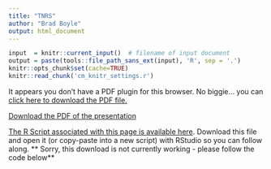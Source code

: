 ```yaml
---
title: "TNRS"
author: "Brad Boyle"
output: html_document
---
```


```r
input  = knitr::current_input()  # filename of input document
output = paste(tools::file_path_sans_ext(input), 'R', sep = '.')
knitr::opts_chunk$set(cache=TRUE)
knitr::read_chunk('cm_knitr_settings.r')
```

<div>
<object data="3_7_assets/tnrs.pdf" type="application/pdf" width="100%" height="650px"> 
  <p>It appears you don't have a PDF plugin for this browser.
   No biggie... you can <a href="3_7_assets/tnrs.pdf">click here to
  download the PDF file.</a></p>  
 </object>
 </div>
 
 <p><a href="3_7_assets/tnrs.pdf">Download the PDF of the presentation</a></p>  

[<i class="fa fa-file-code-o fa-3x" aria-hidden="true"></i> The R Script associated with this page is available here](`r output`).  Download this file and open it (or copy-paste into a new script) with RStudio so you can follow along.  ** Sorry, this download is not currently working - please follow the code below**


<!-- #GUI Example -->

<!-- ```{r, eval=TRUE} -->
<!-- ############################################### -->
<!-- # Example use of TNRS web interface -->
<!-- # By: Naim Matasci & Brad Boyle (bboyle@email.arizona.edu) -->
<!-- # Date: Jan. 5, 2017 -->
<!-- ############################################### -->

<!-- library(ape) -->

<!-- #Tree topology from Ackerly, D. 2009. Conservatism and diversification of plant functional traits: Evolutionary rates versus phylogenetic signal. PNAS 106:19699--19706. -->
<!-- lobelioids.string<-'((((((Lobelia_kauaensis,Lobelia_villosa),Lobelia_gloria-montis),(Trematolobelia_kauaiensis,Trematolobelia_macrostachys)),((Lobelia_hypoleuca,Lobelia_yuccoides),Lobelia_niihauensis)),((Brighamia_insignis,Brighamia_rockii),(Delissea_rhytidosperma,Delissea_subcordata))),((((Cyanea_pilosa,Cyanea_acuminata),Cyanea_hirtella),(Cyanea_coriacea,Cyanea_leptostegia)),(((Clermontia_kakeana,Clermontia_parviflora),Clermontia_arborescens),Clermontia_fauriei)));' -->

<!-- #Transform the newick sting into an ape phylo object -->
<!-- tree<-read.tree(text=lobelioids.string) -->

<!-- #Obtain the taxa names -->
<!-- old.names<-tree$tip.label -->

<!-- #Change the underscore characters into blank spaces -->
<!-- old.names<-gsub('_',' ',old.names) -->

<!-- # Add an integer identifier to each name -->
<!-- # I've turned the names vector into a two column data frame, but you -->
<!-- # could use a matrix if you prefer -->
<!-- old.names.df <- as.data.frame(old.names) -->
<!-- old.names.df[,2] <- old.names.df[,1] -->
<!-- old.names.df[,1] <- seq(1:nrow(old.names.df)) -->
<!-- colnames(old.names.df) <- c("id","Name_submitted") -->

<!-- # Write names and IDs to tab-delimitted file without headers -->
<!-- #  A CSV file would also work -->
<!-- write.table(old.names.df, file="oldnames.csv",  -->
<!-- 	row.names=FALSE, col.names=FALSE, sep=",") -->

<!-- ############################################# -->
<!-- # STOP HERE AND COMPLETE THE FOLLOWING MANUAL  -->
<!-- # STEPS BEFORE CONTINUING -->
<!-- # -->
<!-- # 1. Upload & process names file with TNRS web interface -->
<!-- # (http://tnrs.iplantcollaborative.org/TNRSapp.html) -->
<!-- # 		a. Edit "Name processing settings" on right -->
<!-- # 			i. Select sources.  -->
<!-- #				IMPORTANT! If you choose "TPL", make sure you also  -->
<!-- #				choose ILDIS and GCC. These three together have the same -->
<!-- #				content as The Plant List (www.theplantlist.org) -->
<!-- # 		b. Select tab "Upload and Submit List" -->
<!-- # 		c. Check box "My file contains an identifier as first column" -->
<!-- #		d. Choose file, enter email, and submit -->
<!-- # -->
<!-- # 2. Download results when ready (you will be notified by email) -->
<!-- # 		a. Select tab "Retrieve Results" -->
<!-- #		b. Enter your email and submission key (from notification email) -->
<!-- #		c. Inspect results. When in doubt, use the hyperlinks to research  -->
<!-- #			names at the original source. If you select alternative matches,  -->
<!-- #			these will be downloaded instead as the best match. -->
<!-- #		d. Download the results, with the following options: -->
<!-- #			i. Best matches only -->
<!-- #			ii. Detailed download format -->
<!-- #			iii. UTF-8 -->
<!-- #			iv. Rename download file if you wish -->
<!-- #			v. Save the file to this directory -->
<!-- # -->
<!-- # TIP: try using different source to see how they affect you names -->
<!-- #		before and after -->
<!-- ############################################# -->
<!-- ``` -->

<!-- ```{r, eval=FALSE} -->
<!-- # Import the TNRS results file as a tab-delimitted text file with headers -->
<!-- # Here we are assuming the default file name supplied by TNRS -->
<!-- tnrs.results.filename <- "tnrs_results.txt" -->
<!-- tnrs.results <- read.table(tnrs.results.filename, header=T, sep="\t") -->

<!-- # Merge the old and new names into single data frame, by id -->
<!-- new.names.df <- tnrs.results[, c("user_id", "Name_matched", "Accepted_name")] -->
<!-- names <- merge(old.names.df, new.names.df, by.x=c("id"), by.y=c("user_id")) -->
<!-- names <- data.frame(lapply(names, as.character), stringsAsFactors=FALSE) -->

<!-- # Add a new column to keep clear the distinction between the name matched,  -->
<!-- # the accepted name and the final name used -->
<!-- # Set it to the accepted name to start -->
<!-- names$Final_name <- names$Accepted_name -->

<!-- # If TNRS did not return any accepted name (no match, or name is already accepted),  -->
<!-- # use the final name instead -->
<!-- # WARNING:  -->
<!-- # You might want to research the matched name instead of using it blindly! -->
<!-- names[names[,c("Accepted_name")]=="",c("Final_name")] <- -->
<!-- 	names[names[,c("Accepted_name")]=="",c("Name_matched")]  -->

<!-- # Save the old tree for comparison -->
<!-- tree.old <- tree -->

<!-- #The old taxa names are replaced with the corrected taxa names -->
<!-- tree$tip.label<-names[,c("Final_name")] -->

<!-- # Set up mutliplot -->
<!-- par(mfrow=c(1,2)) -->

<!-- # Plot the original tree with old names -->
<!-- plot(tree.old, main="Before name resolution") -->

<!-- # Plot the tree with resolved names -->
<!-- plot(tree, main="After name resolution") -->

<!-- ``` -->

<!-- # API Example -->

<!-- ```{r, eval=TRUE} -->
<!-- ############################################### -->
<!-- # Example use of TNRS api -->
<!-- # By: Naim Matasci -->
<!-- ############################################### -->

<!-- library(ape) -->
<!-- library(rjson)	 -->
<!-- library(RCurl)  -->

<!-- tnrs.api<-'http://tnrs.iplantc.org/tnrsm-svc' -->

<!-- #Tree topology from Ackerly, D. 2009. Conservatism and diversification of plant functional traits: Evolutionary rates versus phylogenetic signal. PNAS 106:19699--19706. -->
<!-- lobelioids.string<-'((((((Lobelia_kauaensis,Lobelia_villosa),Lobelia_gloria-montis),(Trematolobelia_kauaiensis,Trematolobelia_macrostachys)),((Lobelia_hypoleuca,Lobelia_yuccoides),Lobelia_niihauensis)),((Brighamia_insignis,Brighamia_rockii),(Delissea_rhytidosperma,Delissea_subcordata))),((((Cyanea_pilosa,Cyanea_acuminata),Cyanea_hirtella),(Cyanea_coriacea,Cyanea_leptostegia)),(((Clermontia_kakeana,Clermontia_parviflora),Clermontia_arborescens),Clermontia_fauriei)));' -->

<!-- #Transform the newick sting into an ape phylo object -->
<!-- tree<-read.tree(text=lobelioids.string) -->

<!-- #Obtain the taxa names -->
<!-- old.names<-tree$tip.label -->

<!-- #Change the underscore characters into blank spaces -->
<!-- old.names<-gsub('_',' ',old.names) -->

<!-- #Transforms the vector into a string -->
<!-- old.names<-paste(old.names,collapse=',') -->

<!-- #The string needs to be URL-encoded -->
<!-- old.names<-curlEscape(old.names) -->

<!-- #Send a request to the TNRS service -->
<!-- url<-paste(tnrs.api,'/matchNames?retrieve=best&names=',old.names,sep='') -->
<!-- tnrs.json<-getURL(url)  -->

<!-- #The response needs to be converted from JSON -->
<!-- tnrs.results<-fromJSON(tnrs.json) -->

<!-- #The corrected names are extracted from the response -->
<!-- names<-sapply(tnrs.results[[1]], function(x) c(x$nameSubmitted,x$acceptedName)) -->
<!-- names<-as.data.frame(t(names),stringsAsFactors=FALSE) -->

<!-- #If TNRS did not return any accepted name (no match, or name is already accepted), the submitted name is retained -->
<!-- names[names[,2]=="",2]<-names[names[,2]=="",1]  -->

<!-- # Save the old tree so we can compare -->
<!-- tree.old <- tree -->

<!-- #The old taxa names are replaced with the corrected taxa names -->
<!-- tree$tip.label<-names[,2] -->

<!-- # Set up mutliplot -->
<!-- par(mfrow=c(1,2)) -->

<!-- # Plot the original tree with old names -->
<!-- plot(tree.old, main="Before name resolution") -->

<!-- # Plot the tree with resolved names -->
<!-- plot(tree, main="After name resolution") -->

<!-- ``` -->

<!-- # Diaobolical Example -->

<!-- ```{r, eval=FALSE} -->

<!-- ############################################### -->
<!-- # Really diabolical example use of TNRS web interface to scrub -->
<!-- # Al Gentry plot data -->
<!-- # -->
<!-- # By: Brad Boyle (bboyle@email.arizona.edu) -->
<!-- # Date: Jan. 5, 2017 -->
<!-- ############################################### -->

<!-- # Read in the plot data -->
<!-- # Here we are using the Alwyn Gentry 0.1 ha transect 	CERROOLU, from -->
<!-- # cloud forest in Cerro Olumo, Nicaragua, saved as a CSV file. Source: -->
<!-- # http://www.mobot.org/mobot/research/gentry/welcome.shtml -->
<!-- rawdata <- read.csv("CERROOLU.csv", header=TRUE) -->

<!-- # Have a look at the data: -->
<!-- rawdata[1:12,]  -->

<!-- # Note the separate columns for FAMILY, GENUS, and SPECIES. Also that  -->
<!-- # SPECIES is actually specific epithet, not the full species name.  -->
<!-- # Note also (1) use of all caps (harder for the TNRS parser -->
<!-- # to separate & classify the name parts), (2) presence of morphospecies (e.g., -->
<!-- # Desmopsis M1), (3) morphospecies determined to family only (e.g.,  -->
<!-- # Acanthaceae M1 M1), and (4) rampant misspellings (trust me) -->

<!-- # Lets pull just the names and add some columns -->
<!-- raw.names <- rawdata[,2:4] -->
<!-- colnames(raw.names) <- c("famly.orig", "genus.orig", "sp.epithet.orig") -->

<!-- # Form the full species name -->
<!-- raw.names$species.orig <- paste(raw.names$genus.orig, raw.names$sp.epithet.orig, sep=" ") -->

<!-- # Have a look at the first few records.  -->
<!-- raw.names[1:12,] -->

<!-- # Looks like we need to include family to disambiguate morphospecies such  -->
<!-- # as "Acanthaceae M1 M1" which are identified to family only.  We can identify -->
<!-- # these rows by the presence of a numeralspecies.orig -->
<!-- raw.names[grep("[[:digit:]]", raw.names$genus.orig), c("species.orig")] <- paste( -->
<!-- 	raw.names[grep("[[:digit:]]", raw.names$genus.orig), 1],  -->
<!-- 	raw.names[grep("[[:digit:]]", raw.names$genus.orig), 2],  -->
<!-- 	raw.names[grep("[[:digit:]]", raw.names$genus.orig), 3],  -->
<!-- 	sep=" ") -->

<!-- # That's better: -->
<!-- raw.names[1:12,] -->

<!-- # Let's put just the unique old names in their own data frame -->
<!-- # This step is optional, but if you have a very large number of records it  -->
<!-- # will save TNRS processing time to process unique names only. Also, -->
<!-- # it is easier to inspect the results -->
<!-- unique.names <- unique(raw.names$species.orig) -->

<!-- # We could upload just the names, but let's add an ID just to be safe -->
<!-- unique.names <- as.data.frame(unique.names) -->
<!-- unique.names[,2] <- unique.names[,1] -->
<!-- unique.names[,1] <- seq(1:nrow(unique.names)) -->
<!-- colnames(unique.names) <- c("id","Name_submitted") -->

<!-- # Write names and IDs to tab-delimitted file without headers -->
<!-- #  A CSV file would also work -->
<!-- write.table(unique.names, file="unique_names.csv",  -->
<!-- 	row.names=FALSE, col.names=FALSE, sep=",") -->

<!-- ################################################## -->
<!-- # STOP HERE AND PROCESS THE NAMES MANUALLY USING THE TNRS -->
<!-- # -->
<!-- # 1. Upload & process names file with TNRS web interface -->
<!-- # (http://tnrs.iplantcollaborative.org/TNRSapp.html) -->
<!-- # 		a. Edit "Name processing settings" on right -->
<!-- # 			i. Select source "Tropicos" only. Why? Because Tropicos is -->
<!-- #				the best authority for New World tropical plant names -->
<!-- # 		b. Select tab "Upload and Submit List" -->
<!-- # 		c. Check box "My file contains an identifier as first column" -->
<!-- #		d. Choose file, enter email, and submit -->
<!-- # -->
<!-- # *** You will be notified by email when results are ready *** -->
<!-- # -->
<!-- # 2. Inspect the results!!! Especially, anything with a flag,. Also select  -->
<!-- # 		alternative species matches if applicable. For genera of morphospecies -->
<!-- #		this isn't usually necessary. -->
<!-- # 		a. Select tab "Retrieve Results" -->
<!-- #		b. Enter your email and submission key (from notification email) -->
<!-- #		c. Inspect & research. When in doubt, use the hyperlinks to research  -->
<!-- #			names at the original source. If you select alternative matches,  -->
<!-- #			these will be downloaded instead as the best match. Research  -->
<!-- # 			any name with Taxonomic Status <> Accepted or Synonym. -->
<!-- #  -->
<!-- # NOTE 1. The TNRS could not resolve "SARCORHACHIS NARANPANUM".  -->
<!-- #		Following the link to Tropicos takes you to the page for the genus  -->
<!-- #		"Sarcorhachis". Click on the link 	"Subordinate Taxa". Scrolling down the  -->
<!-- #		list of species, it appears that the submitted name is an extremely garbled  -->
<!-- #		misspelling of "Sarcorhachis naranjoana". At this point, you could either fix -->
<!-- #		the name in the existing TNRS results, or change the spelling in the data frame -->
<!-- # 		of original names and re-submit to the TNRS. Let's just fix it ourselves. -->
<!-- # -->
<!-- # 	NOTE 2. We have one "Illegitimate" name in our list: "Lasianthea fruticosa". -->
<!-- #		Tropicos reports that this is a spelling variant of "Lasianthaea fruticosa",  -->
<!-- #		But for some reason they do not correct it. As a spelling variant, it should be -->
<!-- # 		marked Invalid, not Illegitimate. In any case, we'll fix it later. -->
<!-- # -->
<!-- # NOTE 3: We have one "Invalid" name on our list: "Tetrapteris schiedeana". -->
<!-- #		This is a spelling variant which was never formally published. Tropicos -->
<!-- # 		reports that the name can be "automatically correctable to Tetrapterys", -->
<!-- #		but for some reason they do not do so. Let's correct it ourselves. -->
<!-- # -->
<!-- # 3. Download the results, with the following options: -->
<!-- #			a. Best matches only -->
<!-- #			b. Detailed download format -->
<!-- #			c. UTF-8 -->
<!-- #			d. Rename download file; let's call it "unique_names_scrubbed.txt" -->
<!-- #			e. Save the file to this directory -->
<!-- # -->
<!-- ################################################## -->

<!-- # Import the TNRS results file as a tab-delimitted text file with headers -->
<!-- # Here we are assuming the default file name supplied by TNRS -->
<!-- tnrs.results.filename <- "unique_names_scrubbed.txt" -->
<!-- tnrs.results <- read.table(tnrs.results.filename, header=T, sep="\t") -->

<!-- # Merge the old and new names into single data frame, by id -->
<!-- # Lets include family and unmatched terms, as well as the matched species name. -->
<!-- # Also let's save authorities. Just because. -->
<!-- new.names.df <- tnrs.results[, c("user_id",  -->
<!-- 	"Name_matched_accepted_family", "Name_matched",  -->
<!-- 	"Name_matched_author", "Name_matched_rank",  -->
<!-- 	"Accepted_name_family", "Accepted_name", "Accepted_name_author", -->
<!-- 	"Unmatched_terms", "Taxonomic_status" -->
<!-- 	)] -->
<!-- names <- merge(unique.names, new.names.df, by.x=c("id"), by.y=c("user_id")) -->
<!-- names <- data.frame(lapply(names, as.character), stringsAsFactors=FALSE) -->

<!-- # Add some new columns to hold the final family, taxon, morphospecies -->
<!-- # and author. Start by pasting in the accepted names -->
<!-- names$family.final <- names$Accepted_name_family -->
<!-- names$name.final <- names$Accepted_name -->
<!-- names$authority.final <- names$Accepted_name_author -->
<!-- names$morphospecies.final <- "" -->
<!-- names[is.na(names)] <- "" -->

<!-- # Let's have a look at just the names: -->
<!-- names[ 1:12, c("Name_submitted", "Name_matched", "Accepted_name", "name.final")] -->

<!-- # If TNRS did not return any accepted name (no match, or name is already accepted),  -->
<!-- # use the final name instead -->
<!-- names[names[,c("Accepted_name")]=="", c("family.final")] <- -->
<!-- 	names[names[,c("Accepted_name")]=="", c("Name_matched_accepted_family")]  -->
<!-- names[names[,c("Accepted_name")]=="", c("name.final")] <- -->
<!-- 	names[names[,c("Accepted_name")]=="",c("Name_matched")]  -->
<!-- names[names[,c("Accepted_name")]=="", c("authority.final")] <- -->
<!-- 	names[names[,c("Accepted_name")]=="",c("Name_matched_author")]  -->

<!-- # Check again -->
<!-- names[ 1:12, c("Name_submitted", "Name_matched", "Accepted_name", "name.final")] -->

<!-- # Let get rid of authority for names only identified to family or genus -->
<!-- names[names[, c("Name_matched_rank")]=="family" ,c("authority")] <- "" -->
<!-- names[names[, c("Name_matched_rank")]=="genus" ,c("authority")] <- "" -->

<!-- # Fix the three invalid/illegitimate or unmatched names: -->
<!-- names[names[, c("Name_submitted")]=="LASIANTHEA FRUTICOSA" , c("family.final")] <- "Asteraceae" -->
<!-- names[names[, c("Name_submitted")]=="LASIANTHEA FRUTICOSA" , c("name.final")] <- "Lasianthaea fruticosa" -->
<!-- names[names[, c("Name_submitted")]=="LASIANTHEA FRUTICOSA" , c("authority.final")] <- "(L.) K.M. Becker" -->

<!-- names[names[, c("Name_submitted")]=="SARCORHACHIS NARANPANUM" , c("family.final")] <- "Piperaceae" -->
<!-- names[names[, c("Name_submitted")]=="SARCORHACHIS NARANPANUM" , c("name.final")] <- "Sarcorhachis naranjoana" -->
<!-- names[names[, c("Name_submitted")]=="SARCORHACHIS NARANPANUM" , c("authority.final")] <- "(C. DC.) Trel." -->

<!-- names[names[, c("Name_submitted")]=="TETRAPTERIS SCHIEDEANA" , c("family.final")] <- "Malpighiaceae" -->
<!-- names[names[, c("Name_submitted")]=="TETRAPTERIS SCHIEDEANA" , c("name.final")] <- "Tetrapterys schiedeana" -->
<!-- names[names[, c("Name_submitted")]=="TETRAPTERIS SCHIEDEANA" , c("authority.final")] <- "Schltdl. & Cham." -->

<!-- # Finally, let's put morphospecies back together: -->
<!-- names[is.na(names)] <- "" -->
<!-- names$morphospecies.final <- paste(names$name.final, names$Unmatched_terms, sep=" ") -->
<!-- # Trim whitespace. You may need to use the fancier version if you have R earlier than 3.2.0 -->
<!-- names$morphospecies.final <- trimws(names$morphospecies.final) -->

<!-- # Check the final result: -->
<!-- names[ , c("Name_submitted", "Name_matched_accepted_family", "Name_matched", "Accepted_name_family", "Accepted_name",  -->
<!-- 	"family.final", "name.final", "morphospecies.final" -->
<!-- 	)] -->

<!-- # Pretty good, but not quite perfect. Note that "real" specific epithets that did not  -->
<!-- # match (as  opposed to morphospecies names) weren't dumped to Unmatched_terms. -->
<!-- # So you'll still need to do some special handling to reform a morphospecies for such -->
<!-- # name. (E.g., "STEMMADENIA DONNELL-SMITHII"; try extracting the unmatched part -->
<!-- # and append to the matched genus: "Stemmadenia DONNELL-SMITHII"). And you'll  -->
<!-- # need to remove the message "No suitable matches found." that the TNRS pastes -->
<!-- # into complete non-matches -->

<!-- # Final step: I'll leave it to you join your final names back to the original  -->
<!-- # data file.  -->

<!-- ``` -->